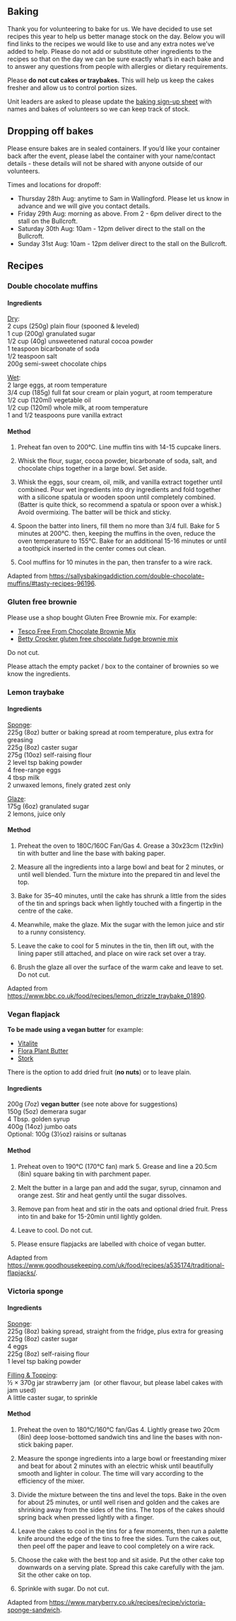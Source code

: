 ## Baking

Thank you for volunteering to bake for us. We have decided to use set recipes this year to help us better manage stock on the day. Below you will find links to the recipes we would like to use and any extra notes we've added to help. Please do not add or substitute other ingredients to the recipes so that on the day we can be sure exactly what's in each bake and to answer any questions from people with allergies or dietary requirements.

Please **do not cut cakes or traybakes.** This will help us keep the cakes fresher and allow us to control portion sizes.

Unit leaders are asked to please update the [baking sign-up sheet](https://docs.google.com/document/d/11lT-1BMVvjN-JhaNPMzGUWCZ2t3aRwVysdBLZOvghkU/) with names and bakes of volunteers so we can keep track of stock.

## Dropping off bakes

Please ensure bakes are in sealed containers. If you'd like your container back after the event, please label the container with your name/contact details - these details will not be shared with anyone outside of our volunteers.

Times and locations for dropoff:

- Thursday 28th Aug: anytime to Sam in Wallingford. Please let us know in advance and we will give you contact details.
- Friday 29th Aug: morning as above. From 2 - 6pm deliver direct to the stall on the Bullcroft.
- Saturday 30th Aug: 10am - 12pm deliver direct to the stall on the Bullcroft.
- Sunday 31st Aug: 10am - 12pm deliver direct to the stall on the Bullcroft.

## Recipes

:::panel-tabset

### Double chocolate muffins

#### Ingredients

[Dry]{.underline}: \
2 cups (250g) plain flour (spooned & leveled) \
1 cup (200g) granulated sugar \
1/2 cup (40g) unsweetened natural cocoa powder \
1 teaspoon bicarbonate of soda \
1/2 teaspoon salt \
200g semi-sweet chocolate chips \

[Wet]{.underline}: \
2 large eggs, at room temperature \
3/4 cup (185g) full fat sour cream or plain yogurt, at room temperature \
1/2 cup (120ml) vegetable oil \
1/2 cup (120ml) whole milk, at room temperature \
1 and 1/2 teaspoons pure vanilla extract \

#### Method

1. Preheat fan oven to 200°C. Line muffin tins with 14-15 cupcake liners.

1. Whisk the flour, sugar, cocoa powder, bicarbonate of soda, salt, and chocolate chips together in a large bowl. Set aside.

1. Whisk the eggs, sour cream, oil, milk, and vanilla extract together until combined. Pour wet ingredients into dry ingredients and fold together with a silicone spatula or wooden spoon until completely combined. (Batter is quite thick, so recommend a spatula or spoon over a whisk.) Avoid overmixing. The batter will be thick and sticky.

1. Spoon the batter into liners, fill them no more than 3/4 full. Bake for 5 minutes at 200°C. then, keeping the muffins in the oven, reduce the oven temperature to 155°C. Bake for an additional 15-16 minutes or until a toothpick inserted in the center comes out clean.

1. Cool muffins for 10 minutes in the pan, then transfer to a wire rack.

Adapted from [https://sallysbakingaddiction.com/double-chocolate-muffins/#tasty-recipes-96196
](https://sallysbakingaddiction.com/double-chocolate-muffins/#tasty-recipes-96196).

### Gluten free brownie

Please use a shop bought Gluten Free Brownie mix. For example:

  - [Tesco Free From Chocolate Brownie Mix](https://www.tesco.com/groceries/en-GB/products/293194190?_gl=1*dk7v9s*_up*MQ..*_ga*MzU4NDIwNDE2LjE3NDk4OTM0ODU.*_ga_33B19D36CY*czE3NDk4OTM0ODUkbzEkZzAkdDE3NDk4OTM0ODUkajYwJGwwJGg4ODM2NzI2ODg.)
  - [Betty Crocker gluten free chocolate fudge brownie mix](https://www.tesco.com/groceries/en-GB/products/293283636?_gl=1*1tjv2x3*_up*MQ..*_ga*MTEyODcwMTM5My4xNzQ5ODkzNDEw*_ga_33B19D36CY*czE3NDk4OTM0MDkkbzEkZzAkdDE3NDk4OTM0MDkkajYwJGwwJGg4NjcxMjM1ODU.)

Do not cut.

Please attach the empty packet / box to the container of brownies so we know the ingredients.

### Lemon traybake

#### Ingredients

[Sponge]{.underline}: \
    225g (8oz) butter or baking spread at room temperature, plus extra for greasing \
    225g (8oz) caster sugar \
    275g (10oz) self-raising flour \
    2 level tsp baking powder \
    4 free-range eggs \
    4 tbsp milk \
    2 unwaxed lemons, finely grated zest only \

[Glaze]{.underline}: \
    175g (6oz) granulated sugar \
    2 lemons, juice only \

#### Method

1. Preheat the oven to 180C/160C Fan/Gas 4. Grease a 30x23cm (12x9in) tin with butter and line the base with baking paper.

1. Measure all the ingredients into a large bowl and beat for 2 minutes, or until well blended. Turn the mixture into the prepared tin and level the top.

1. Bake for 35–40 minutes, until the cake has shrunk a little from the sides of the tin and springs back when lightly touched with a fingertip in the centre of the cake.

1. Meanwhile, make the glaze. Mix the sugar with the lemon juice and stir to a runny consistency.

1. Leave the cake to cool for 5 minutes in the tin, then lift out, with the lining paper still attached, and place on wire rack set over a tray.

1. Brush the glaze all over the surface of the warm cake and leave to set. Do not cut.

Adapted from [https://www.bbc.co.uk/food/recipes/lemon_drizzle_traybake_01890](https://www.bbc.co.uk/food/recipes/lemon_drizzle_traybake_01890).

### Vegan flapjack

**To be made using a vegan butter** for example:

  - [Vitalite](https://www.tesco.com/groceries/en-GB/products/253250771?_gl=1*1fkixwf*_up*MQ..*_ga*NzQ4MjkyNDA1LjE3NDk4OTMxNjY.*_ga_33B19D36CY*czE3NDk4OTMxNjUkbzEkZzAkdDE3NDk4OTMxNjUkajYwJGwwJGgxNzU1MjYxODk3)
  - [Flora Plant Butter](https://www.tesco.com/groceries/en-GB/products/316641967?_gl=1*1fkixwf*_up*MQ..*_ga*NzQ4MjkyNDA1LjE3NDk4OTMxNjY.*_ga_33B19D36CY*czE3NDk4OTMxNjUkbzEkZzAkdDE3NDk4OTMxNjUkajYwJGwwJGgxNzU1MjYxODk3)
  - [Stork](https://www.tesco.com/groceries/en-GB/products/254263443?_gl=1*1fkixwf*_up*MQ..*_ga*NzQ4MjkyNDA1LjE3NDk4OTMxNjY.*_ga_33B19D36CY*czE3NDk4OTMxNjUkbzEkZzAkdDE3NDk4OTMxNjUkajYwJGwwJGgxNzU1MjYxODk3)
  
There is the option to add dried fruit (**no nuts**) or to leave plain.

#### Ingredients

  200g (7oz) **vegan butter** (see note above for suggestions) \
  150g (5oz) demerara sugar \
  4 Tbsp. golden syrup \
  400g (14oz) jumbo oats \
  Optional: 100g (3½oz) raisins or sultanas \

#### Method

1. Preheat oven to 190°C (170°C fan) mark 5. Grease and line a 20.5cm (8in) square baking tin with parchment paper.

1. Melt the butter in a large pan and add the sugar, syrup, cinnamon and orange zest. Stir and heat gently until the sugar dissolves. 

1. Remove pan from heat and stir in the oats and optional dried fruit. Press into tin and bake for 15-20min until lightly golden.

1. Leave to cool. Do not cut.

1. Please ensure flapjacks are labelled with choice of vegan butter.

Adapted from [https://www.goodhousekeeping.com/uk/food/recipes/a535174/traditional-flapjacks/](https://www.goodhousekeeping.com/uk/food/recipes/a535174/traditional-flapjacks/).

### Victoria sponge

#### Ingredients

[Sponge]{.underline}: \
  225g (8oz) baking spread, straight from the fridge, plus extra for greasing \
  225g (8oz) caster sugar \
  4 eggs \
  225g (8oz) self-raising flour \
  1 level tsp baking powder \
    
[Filling & Topping]{.underline}: \
    ½ × 370g jar strawberry jam \ (or other flavour, but please label cakes with jam used) \
    A little caster sugar, to sprinkle \
    
#### Method

1. Preheat the oven to 180°C/160°C fan/Gas 4. Lightly grease two 20cm (8in) deep loose-bottomed sandwich tins and line the bases with non-stick baking paper.

1. Measure the sponge ingredients into a large bowl or freestanding mixer and beat for about 2 minutes with an electric whisk until beautifully smooth and lighter in colour. The time will vary according to the efficiency of the mixer.

1. Divide the mixture between the tins and level the tops. Bake in the oven for about 25 minutes, or until well risen and golden and the cakes are shrinking away from the sides of the tins. The tops of the cakes should spring back when pressed lightly with a finger.

1. Leave the cakes to cool in the tins for a few moments, then run a palette knife around the edge of the tins to free the sides. Turn the cakes out, then peel off the paper and leave to cool completely on a wire rack.

1. Choose the cake with the best top and sit aside. Put the other cake top downwards on a serving plate. Spread this cake carefully with the jam. Sit the other cake on top.

1. Sprinkle with sugar. Do not cut.

Adapted from [https://www.maryberry.co.uk/recipes/recipe/victoria-sponge-sandwich](https://www.maryberry.co.uk/recipes/recipe/victoria-sponge-sandwich).

:::
